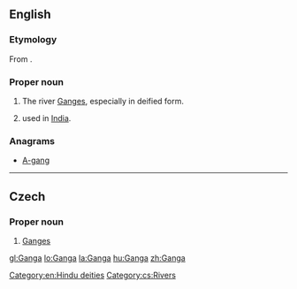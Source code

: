 ==English==
{{wikipedia|Ganga in Hinduism}}

===Etymology===
From {{etyl|sa|en}} {{term|sc=Deva|गङ्गा|tr=gáṅgā|lang=sa}}.

===Proper noun===
{{en-proper noun}}

# {{context|Hinduism|lang=en}} The river [[Ganges]], especially in deified form.
# {{given name|female|from=Sanskrit}} used in [[India]].

===Anagrams===
* [[A-gang#English|A-gang]]

[[Category:en:Hindu deities]]

----

==Czech==

===Proper noun===
{{cs-proper noun|g=f}}

# [[Ganges]]

[[Category:cs:Rivers]]

[[gl:Ganga]]
[[lo:Ganga]]
[[la:Ganga]]
[[hu:Ganga]]
[[zh:Ganga]]